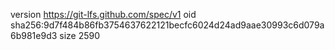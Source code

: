 version https://git-lfs.github.com/spec/v1
oid sha256:9d7f484b86fb3754637622121becfc6024d24ad9aae30993c6d079a6b981e9d3
size 2590
